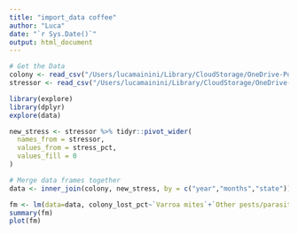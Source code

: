 ```yaml
---
title: "import_data coffee"
author: "Luca"
date: "`r Sys.Date()`"
output: html_document
---
```


```r
# Get the Data
colony <- read_csv("/Users/lucamainini/Library/CloudStorage/OneDrive-PolitecnicodiMilano/Nonparametric statistics/BEES/colony.csv")
stressor <- read_csv("/Users/lucamainini/Library/CloudStorage/OneDrive-PolitecnicodiMilano/Nonparametric statistics/BEES/stressor.csv")

```


```r
library(explore)
library(dplyr) 
explore(data)
```

```r
new_stress <- stressor %>% tidyr::pivot_wider(
  names_from = stressor, 
  values_from = stress_pct,
  values_fill = 0
)
```

```r
# Merge data frames together
data <- inner_join(colony, new_stress, by = c("year","months","state"))
```


```r
fm <- lm(data=data, colony_lost_pct~`Varroa mites`+`Other pests/parasites`+Disesases+Pesticides + Other + Unknown)
summary(fm)
plot(fm)
```

